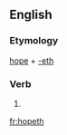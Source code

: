 ==English==

===Etymology===
[[hope]] + [[-eth]]

===Verb===
{{head|en|verb form}}

# {{en-archaic third-person singular of|hope}}

[[fr:hopeth]]